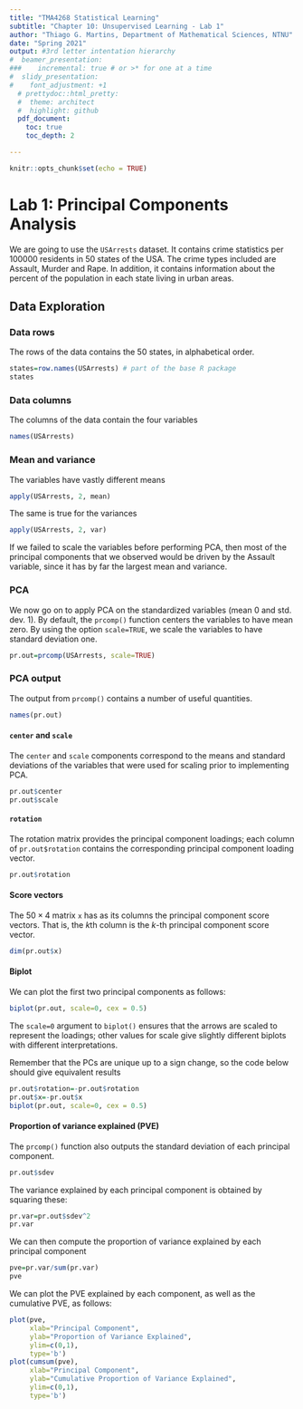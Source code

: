 ```yaml
---
title: "TMA4268 Statistical Learning"
subtitle: "Chapter 10: Unsupervised Learning - Lab 1"
author: "Thiago G. Martins, Department of Mathematical Sciences, NTNU"
date: "Spring 2021"
output: #3rd letter intentation hierarchy
#  beamer_presentation:
###    incremental: true # or >* for one at a time
#  slidy_presentation:
#    font_adjustment: +1  
  # prettydoc::html_pretty:
  #  theme: architect
  #  highlight: github
  pdf_document:
    toc: true
    toc_depth: 2

---
```


```r
knitr::opts_chunk$set(echo = TRUE)
```

# Lab 1: Principal Components Analysis

We are going to use the `USArrests` dataset. It contains crime statistics per 100000 residents in 50 states of the USA. The crime types included are Assault, Murder and Rape. In addition, it contains information about the percent of the population in each state living in urban areas.

## Data Exploration

### Data rows

The rows of the data contains the 50 states, in alphabetical order.

```r
states=row.names(USArrests) # part of the base R package
states
```

### Data columns

The columns of the data contain the four variables

```r
names(USArrests)
```

### Mean and variance

The variables have vastly different means

```r
apply(USArrests, 2, mean)
```

The same is true for the variances

```r
apply(USArrests, 2, var)
```

If we failed to scale the variables before performing PCA, then most of the principal components
that we observed would be driven by the Assault variable, since it has by 
far the largest mean and variance.

### PCA

We now go on to apply PCA on the standardized variables (mean 0 and std. dev. 1).
By default, the `prcomp()` function centers the variables to have mean zero.
By using the option `scale=TRUE`, we scale the variables to have standard
deviation one.

```r
pr.out=prcomp(USArrests, scale=TRUE)
```

### PCA output

The output from `prcomp()` contains a number of useful quantities.

```r
names(pr.out)
```

#### `center` and `scale`

The `center` and `scale` components correspond to the means and standard
deviations of the variables that were used for scaling prior to implementing
PCA.

```r
pr.out$center
pr.out$scale
```

#### `rotation`

The rotation matrix provides the principal component loadings; each column
of `pr.out$rotation` contains the corresponding principal component loading vector.

```r
pr.out$rotation
```

#### Score vectors

The $50 \times 4$ matrix `x` has as its columns the principal component score vectors. 
That is, the $k$th column is the $k$-th principal component score vector.

```r
dim(pr.out$x)
```

#### Biplot

We can plot the first two principal components as follows:

```r
biplot(pr.out, scale=0, cex = 0.5)
```

The `scale=0` argument to `biplot()` ensures that the arrows are scaled to
represent the loadings; other values for scale give slightly different biplots
with different interpretations.

Remember that the PCs are unique up to a sign change, so the code below should give
equivalent results

```r
pr.out$rotation=-pr.out$rotation
pr.out$x=-pr.out$x
biplot(pr.out, scale=0, cex = 0.5)
```

#### Proportion of variance explained (PVE)

The `prcomp()` function also outputs the standard deviation of each principal
component.

```r
pr.out$sdev
```

The variance explained by each principal component is obtained by squaring
these:

```r
pr.var=pr.out$sdev^2
pr.var
```

We can then compute the proportion of variance explained by each principal component

```r
pve=pr.var/sum(pr.var)
pve
```

We can plot the PVE explained by each component, as well
as the cumulative PVE, as follows:

```r
plot(pve, 
     xlab="Principal Component", 
     ylab="Proportion of Variance Explained", 
     ylim=c(0,1),
     type='b')
plot(cumsum(pve), 
     xlab="Principal Component", 
     ylab="Cumulative Proportion of Variance Explained", 
     ylim=c(0,1),
     type='b')
```

